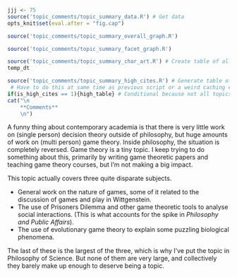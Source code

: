 ```r
jjj <- 75
source('topic_comments/topic_summary_data.R') # Get data
opts_knit$set(eval.after = "fig.cap")
```

```r
source('topic_comments/topic_summary_overall_graph.R')
```

```r
source('topic_comments/topic_summary_facet_graph.R')
```

```r
source('topic_comments/topic_summary_char_art.R') # Create table of all articles in topic
temp_dt
```

```r
source('topic_comments/topic_summary_high_cites.R') # Generate table of highly cited articles. 
 # Have to do this at same time as previous script or a weird caching error occurs.
if(is_high_cites == 1){high_table} # Conditional because not all topics have high cites
cat("\n
	**Comments**
	\n")
```

A funny thing about contemporary academia is that there is very little work on (single person) decision theory outside of philosophy, but huge amounts of work on (multi person) game theory. Inside philosophy, the situation is completely reversed. Game theory is a tiny topic. I keep trying to do something about this, primarily by writing game theoretic papers and teaching game theory courses, but I'm not making a big impact.

This topic actually covers three quite disparate subjects.

- General work on the nature of games, some of it related to the discussion of games and play in Wittgenstein.
- The use of Prisoners Dilemma and other game theoretic tools to analyse social interactions. (This is what accounts for the spike in _Philosophy and Public Affairs_).
- The use of evolutionary game theory to explain some puzzling biological phenomena.

The last of these is the largest of the three, which is why I've put the topic in Philosophy of Science. But none of them are very large, and collectively they barely make up enough to deserve being a topic.